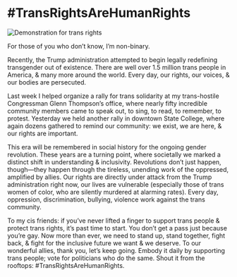 # #TransRightsAreHumanRights

![Demonstration for trans rights](https://posts.kingofdevs.me/trans-rights-are-human-rights.jpg)

For those of you who don’t know, I’m non-binary.

Recently, the Trump administration attempted to begin legally redefining transgender out of existence. There are well over 1.5 million trans people in America, & many more around the world. Every day, our rights, our voices, & our bodies are persecuted.

Last week I helped organize a rally for trans solidarity at my trans-hostile Congressman Glenn Thompson’s office, where nearly fifty incredible community members came to speak out, to sing, to read, to remember, to protest. Yesterday we held another rally in downtown State College, where again dozens gathered to remind our community: we exist, we are here, & our rights are important.

This era will be remembered in social history for the ongoing gender revolution. These years are a turning point, where societally we marked a distinct shift in understanding & inclusivity. Revolutions don’t just happen, though—they happen through the tireless, unending work of the oppressed, amplified by allies. Our rights are directly under attack from the Trump administration right now, our lives are vulnerable (especially those of trans women of color, who are silently murdered at alarming rates). Every day, oppression, discrimination, bullying, violence work against the trans community.

To my cis friends: if you’ve never lifted a finger to support trans people & protect trans rights, it’s past time to start. You don’t get a pass just because you’re gay. Now more than ever, we need to stand up, stand together, fight back, & fight for the inclusive future we want & we deserve. To our wonderful allies, thank you, let’s keep going. Embody it daily by supporting trans people; vote for politicians who do the same. Shout it from the rooftops: #TransRightsAreHumanRights.

